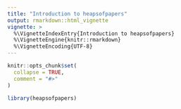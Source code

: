 ```yaml
---
title: "Introduction to heapsofpapers"
output: rmarkdown::html_vignette
vignette: >
  %\VignetteIndexEntry{Introduction to heapsofpapers}
  %\VignetteEngine{knitr::rmarkdown}
  %\VignetteEncoding{UTF-8}
---
```


```r
knitr::opts_chunk$set(
  collapse = TRUE,
  comment = "#>"
)
```

```r
library(heapsofpapers)
```
